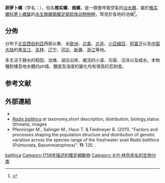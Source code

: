 {{noteTA
|T=zh-tw:卵蘿蔔螺;zh-cn:卵萝卜螺;zh-hk:卵蘿蔔螺
|1=zh-tw:蘿蔔;zh-cn:萝卜;zh-hk:蘿蔔
}}
{{Speciesbox
 | image = Radix balthica 01.JPG
 | taxon = Radix balthica
 | authority = ([[卡尔·林奈|Linnaeus]], 1758)<ref>{{cite book |last=Linnaeus |first=C. |authorlink=卡尔·林奈 |year=1758 |title=''[[自然系統|Systema naturae]] per regna tria naturæ, secundum classes, ordines, genera, species, cum characteribus, differentiis, synonymis, locis''. Tomus I. |edition=Editio decima, reformata. |pages=pp. [1-4], 1-824. Holmiae. (Salvius). }}</ref>
| synonyms =
* ''Limneus ovatus'' <small>Draparnaud, 1805</small><ref>{{cite book |url=https://www.biodiversitylibrary.org/bibliography/125527#/summary |last=Draparnaud |first=J.-P.-R. |year=1805 |title=''Histoire naturelle des mollusques terrestres et fluviatiles de la France''. Ouvrage posthume. Avec XIII planches. |pages=pp. [1-9], j-viij [= 1-8], 1-134, [Pl. 1-13]. |location=Paris, Montpellier. (Plassan, Renaud). |language=fr |access-date=2020-10-21 |archive-date=2020-10-27 |archive-url=https://web.archive.org/web/20201027005955/https://www.biodiversitylibrary.org/bibliography/125527#/summary |dead-url=no }}</ref>
* ''Lymnaea ovata'' <small>Draparnaud, 1805</small>
* ''Lymnaea ovata'' var. ''amnicola'' <small>Westerlund, 1890</small>
* † ''Radix (Radix) limosa'' <small>(Linnaeus, 1758)</small> (junior synonym)
* † ''Radix (Radix) limosa ovata'' <small>(Draparnaud, 1805)</small>  (junior synonym)
* ''Radix ovata'' <small>(Draparnaud, 1805)</small>{{r|id11237}}
* ''Radix peregra ovata'' <small>(Draparnaud, 1805)</small> (junior synonym)
}}

'''卵萝卜螺'''（学名：{{lang|la|''Radix balthica''}}），俗名'''椎实螺'''、'''痕螺'''{{r|id11237}}，是一類會呼吸空氣的[[淡水螺|淡水螺]]，屬於[[椎实螺科|椎实螺科]][[萝卜螺属|萝卜螺属]]的[[水生動物|水生]][[肺螺類|肺螺類]][[腹足纲|腹足纲]][[软体动物|软体动物]][[物种|物种]]，常見於各地的池塘<ref name="WoRMS_248264">{{WoRMS |id=248264 |last1=Neubauer |first1=Thomas A. |last2=Rosenberg |first2=G. |last3=Gofas |first3=S. |title=''Radix balthica'' (Linnaeus, 1758) |db=MolluscaBase |access-date=2017-01-10 }}</ref>。

==分佈==
分布于[[北亚|北亚]][[西伯利亞|西伯利亞]]西部以東、全[[欧洲|欧洲]]、[[北美|北美]]、[[北非|北非]]、[[小亞細亞|小亞細亞]]、[[阿富汗|阿富汗]]以及[[中国大陆|中国大陆]]的[[黑龙江|黑龙江]]、[[吉林|吉林]]、[[辽宁|辽宁]]、[[河北|河北]]、[[新疆|新疆]]、[[浙江|浙江]]等地{{r|id11237}}。

多生活于静水的稻田、池塘、湖泊沿岸、缓流的小溪、沟渠、沼泽以及咸水{{r|id11237}}。本物種對棲息地水體的ph值、鹽度及溫度的變化均有很高的忍耐度{{r|Welter-Schulte 2009}}。

==参考文献==
{{reflist |refs=
<ref name='id11237'>{{cite web| url =http://www.bioinfo.cn/db05/BjdwSpecies.php?action=view&id=11237| title =卵萝卜螺| work =《中国动物物种编目数据库》| publisher =中国科学院微生物研究所| author =中国科学院动物研究所| accessdate =2009-04-28| deadurl =yes| archiveurl =https://web.archive.org/web/20160305061247/http://www.bioinfo.cn/db05/BjdwSpecies.php?action=view&id=11237| archivedate =2016-03-05}}</ref>
}}

==外部連結==
{{commonscat|Radix balthica}}
*{{Wikispecies-inline|Radix balthica}}
*[http://www.animalbase.uni-goettingen.de/zooweb/servlet/AnimalBase/home/species?id=1882 ''Radix balthica''] {{Wayback|url=http://www.animalbase.uni-goettingen.de/zooweb/servlet/AnimalBase/home/species?id=1882 |date=20210411025151 }} at {{tsl|en|Animalbase}} taxonomy,short description, distribution, biology,status (threats), images
* Pfenninger M., Salinger M., Haun T. & Feldmeyer B. (2011). "Factors and processes shaping the population structure and distribution of genetic variation across the species range of the freshwater snail ''Radix balthica'' (Pulmonata, Basommatophora)". ''{{tsl|en|BMC Evolutionary Biology||BMC Evolutionary Biology}}'' '''11''': 135. {{doi|10.1186/1471-2148-11-135}}.
{{Taxonbar|from=Q742937}}

[[Category:蘿蔔螺屬|balthica]]
[[Category:1758年描述的腹足綱動物|Category:1758年描述的腹足綱動物]]
[[Category:卡尔·林奈命名的生物分类|Category:卡尔·林奈命名的生物分类]]
{{软体动物小作品}}